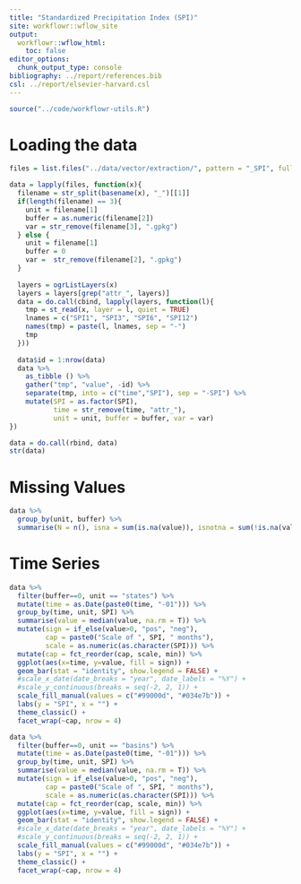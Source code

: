 ```yaml
---
title: "Standardized Precipitation Index (SPI)"
site: workflowr::wflow_site
output:
  workflowr::wflow_html:
    toc: false
editor_options:
  chunk_output_type: console
bibliography: ../report/references.bib
csl: ../report/elsevier-harvard.csl
---
```


```r
source("../code/workflowr-utils.R")
```

# Loading the data

```r
files = list.files("../data/vector/extraction/", pattern = "_SPI", full.names = T)

data = lapply(files, function(x){
  filename = str_split(basename(x), "_")[[1]]
  if(length(filename) == 3){
    unit = filename[1]
    buffer = as.numeric(filename[2])
    var = str_remove(filename[3], ".gpkg")
  } else {
    unit = filename[1]
    buffer = 0
    var =  str_remove(filename[2], ".gpkg")
  }
  
  layers = ogrListLayers(x)
  layers = layers[grep("attr_", layers)]
  data = do.call(cbind, lapply(layers, function(l){
    tmp = st_read(x, layer = l, quiet = TRUE)
    lnames = c("SPI1", "SPI3", "SPI6", "SPI12")
    names(tmp) = paste(l, lnames, sep = "-")
    tmp
  }))
  
  data$id = 1:nrow(data)
  data %>%
    as_tibble () %>%
    gather("tmp", "value", -id) %>%
    separate(tmp, into = c("time","SPI"), sep = "-SPI") %>%
    mutate(SPI = as.factor(SPI), 
           time = str_remove(time, "attr_"),
           unit = unit, buffer = buffer, var = var)
})

data = do.call(rbind, data)
str(data)
```

# Missing Values



```r
data %>%
  group_by(unit, buffer) %>%
  summarise(N = n(), isna = sum(is.na(value)), isnotna = sum(!is.na(value)), perc = sum(is.na(value)) / n() * 100)
```

# Time Series


```r
data %>%
  filter(buffer==0, unit == "states") %>%
  mutate(time = as.Date(paste0(time, "-01"))) %>%
  group_by(time, unit, SPI) %>%
  summarise(value = median(value, na.rm = T)) %>%
  mutate(sign = if_else(value>0, "pos", "neg"),
         cap = paste0("Scale of ", SPI, " months"),
         scale = as.numeric(as.character(SPI))) %>%
  mutate(cap = fct_reorder(cap, scale, min)) %>%
  ggplot(aes(x=time, y=value, fill = sign)) +
  geom_bar(stat = "identity", show.legend = FALSE) + 
  #scale_x_date(date_breaks = "year", date_labels = "%Y") +
  #scale_y_continuous(breaks = seq(-2, 2, 1)) +
  scale_fill_manual(values = c("#99000d", "#034e7b")) +
  labs(y = "SPI", x = "") +
  theme_classic() +
  facet_wrap(~cap, nrow = 4)

```


```r
data %>%
  filter(buffer==0, unit == "basins") %>%
  mutate(time = as.Date(paste0(time, "-01"))) %>%
  group_by(time, unit, SPI) %>%
  summarise(value = median(value, na.rm = T)) %>%
  mutate(sign = if_else(value>0, "pos", "neg"),
         cap = paste0("Scale of ", SPI, " months"),
         scale = as.numeric(as.character(SPI))) %>%
  mutate(cap = fct_reorder(cap, scale, min)) %>%
  ggplot(aes(x=time, y=value, fill = sign)) +
  geom_bar(stat = "identity", show.legend = FALSE) + 
  #scale_x_date(date_breaks = "year", date_labels = "%Y") +
  #scale_y_continuous(breaks = seq(-2, 2, 1)) +
  scale_fill_manual(values = c("#99000d", "#034e7b")) +
  labs(y = "SPI", x = "") +
  theme_classic() +
  facet_wrap(~cap, nrow = 4)

```
